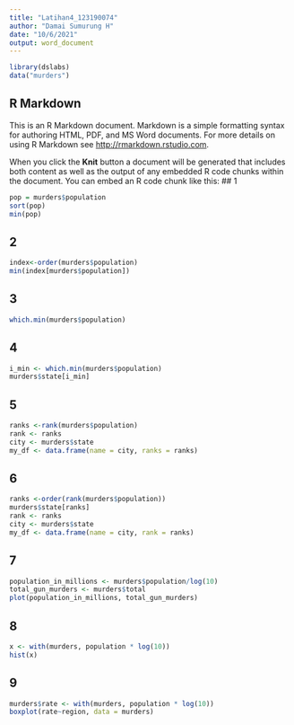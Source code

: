 ```yaml
---
title: "Latihan4_123190074"
author: "Damai Sumurung H"
date: "10/6/2021"
output: word_document
---
```


```r
library(dslabs)
data("murders")
```

## R Markdown

This is an R Markdown document. Markdown is a simple formatting syntax for authoring HTML, PDF, and MS Word documents. For more details on using R Markdown see <http://rmarkdown.rstudio.com>.

When you click the **Knit** button a document will be generated that includes both content as well as the output of any embedded R code chunks within the document. You can embed an R code chunk like this:
## 1

```r
pop = murders$population
sort(pop)
min(pop)
```

## 2

```r
index<-order(murders$population)
min(index[murders$population])

```


## 3

```r
which.min(murders$population)

```


## 4

```r
i_min <- which.min(murders$population)
murders$state[i_min]
```


## 5

```r
ranks <-rank(murders$population)
rank <- ranks
city <- murders$state
my_df <- data.frame(name = city, ranks = ranks)

```


## 6

```r
ranks <-order(rank(murders$population))
murders$state[ranks]
rank <- ranks
city <- murders$state
my_df <- data.frame(name = city, rank = ranks)
```


## 7

```r
population_in_millions <- murders$population/log(10)
total_gun_murders <- murders$total
plot(population_in_millions, total_gun_murders)
```


## 8

```r
x <- with(murders, population * log(10))
hist(x)
```


## 9

```r
murders$rate <- with(murders, population * log(10))
boxplot(rate~region, data = murders)
```